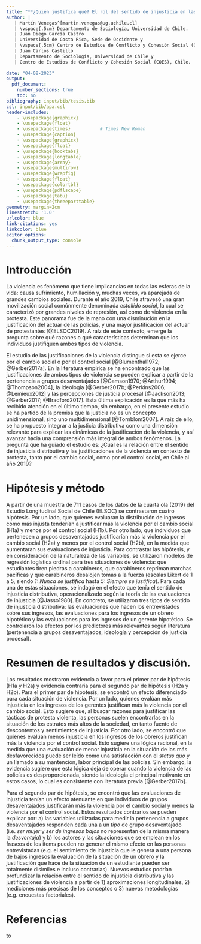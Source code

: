 ```yaml
---
title: "**¿Quién justifica qué? El rol del sentido de injusticia en las justificaciones de violencia en contexto de protesta**"
author: |
   | Martín Venegas^[martin.venegas@ug.uchile.cl]
   | \vspace{.5cm} Departamento de Sociología, Universidad de Chile.
   | Juan Diego García Castro
   | Universidad de Costa Rica, Sede de Occidente y 
   | \vspace{.5cm} Centro de Estudios de Conflicto y Cohesión Social (COES), Chile.
   | Juan Carlos Castillo
   | Departamento de Sociología, Universidad de Chile y 
   | Centro de Estudios de Conflicto y Cohesión Social (COES), Chile.
   
date: "04-08-2023"
output:
  pdf_document:
    number_sections: true
    toc: no
bibliography: input/bib/tesis.bib
csl: input/bib/apa.csl
header-includes:
    - \usepackage{graphicx}
    - \usepackage{float}
    - \usepackage{times}           # Times New Roman
    - \usepackage{caption}
    - \usepackage{graphicx}
    - \usepackage{float}
    - \usepackage{booktabs}
    - \usepackage{longtable}
    - \usepackage{array}
    - \usepackage{multirow}
    - \usepackage{wrapfig}
    - \usepackage{float}
    - \usepackage{colortbl}
    - \usepackage{pdflscape}
    - \usepackage{tabu}
    - \usepackage{threeparttable}    
geometry: margin=2cm
linestretch: '1.0'
urlcolor: blue
link-citations: yes
linkcolor: blue
editor_options: 
  chunk_output_type: console
---
```


<!-- # Summary -->

# Introducción

<!-- (highlighting theoretical and empirical debates on your topic and deficits in the literature that your project would address) -->


La violencia es fenómeno que tiene implicancias en todas las esferas de la vida: causa sufrimiento, humillación y, muchas veces, va aparejada de grandes cambios sociales. Durante el año 2019, Chile atravesó una gran movilización social comúnmente denominada _estallido social_, la cual se caracterizó por grandes niveles de represión, así como de violencia en la protesta. Este panorama fue de la mano con una disminución en la justificación del actuar de las policías, y una mayor justificación del actuar de protestantes [@ELSOC2019]. A raíz de este contexto, emerge la pregunta sobre qué razones o qué características determinan que los individuos justifiquen ambos tipos de violencia.

El estudio de las justificaciones de la violencia distingue si esta se ejerce por el cambio social o por el control social [@Blumenthal1972; @Gerber2017a]. En la literatura empírica se ha encontrado que las justificaciones de ambos tipos de violencia se pueden explicar a partir de la pertenencia a grupos desaventajados [@Gamson1970; @Arthur1994; @Thompson2004], la ideología [@Gerber2017b; @Perkins2006; @Lemieux2012] y las percepciones de justicia procesal [@Jackson2013; @Gerber2017; @Bradford2017]. Esta última explicación es la que más ha recibido atención en el último tiempo, sin embargo, en el presente estudio se ha partido de la premisa que la justicia no es un concepto unidimensional, sino uno multidimensional [@Tornblom2007]. A raíz de ello, se ha propuesto integrar a la justicia distributiva como una dimensión relevante para explicar las dinámicas de la justificación de la violencia, y así avanzar hacia una comprensión más integral de ambos fenómenos. La pregunta que ha guiado el estudio es: ¿Cuál es la relación entre el sentido de injusticia distributiva y las justificaciones de la violencia en contexto de protesta, tanto por el cambio social, como por el control social, en Chile al año 2019?

# Hipótesis y método

A partir de una muestra de 711 casos de los datos de la cuarta ola (2019) del Estudio Longitudinal Social de Chile (ELSOC) se contrastaron cuatro hipótesis. Por un lado, que quienes evaluaran la distribución de ingresos como más injusta tenderían a justificar más la violencia por el cambio social (H1a) y menos por el control social (H1b). Por otro lado, que individuos que pertenecen a grupos desaventajados justificarían más la violencia por el cambio social (H2a) y menos por el control social (H2b), en la medida que aumentaran sus evaluaciones de injusticia. Para contrastar las hipótesis, y en consideración de la naturaleza de las variables, se utilizaron modelos de regresión logística ordinal para tres situaciones de violencia: que estudiantes tiren piedras a carabineros, que carabineros repriman marchas pacíficas y que carabineros desalojen tomas a la fuerza (escalas Likert de 1 a 5, siendo _1: Nunca se justifica_ hasta _5: Siempre se justifica_). Para cada una de estas situaciones, se indagó en el efecto que tenía el sentido de injusticia distributiva, operacionalizado según la teoría de las evaluaciones de injusticia [@Jasso1980]. En concreto, se utilizaron tres tipos de sentido de injusticia distributiva: las evaluaciones que hacen los entrevistados sobre sus ingresos, las evaluaciones para los ingresos de un obrero hipotético y las evaluaciones para los ingresos de un gerente hipotético. Se controlaron los efectos por los predictores más relevantes según literatura (pertenencia a grupos desaventajados, ideología y percepción de justicia procesal).

# Resumen de resultados y discusión.

Los resultados mostraron evidencia a favor para el primer par de hipótesis (H1a y H2a) y evidencia contraria para el segundo par de hipótesis (H2a y H2b). Para el primer par de hipótesis, se encontró un efecto diferenciado para cada situación de violencia. Por un lado, quienes evalúan más injusticia en los ingresos de los gerentes justifican más la violencia por el cambio social. Esto sugiere que, al buscar razones para justificar las tácticas de protesta violenta, las personas suelen encontrarlas en la situación de los estratos más altos de la sociedad, en tanto fuente de descontentos y sentimientos de injusticia. Por otro lado, se encontró que quienes evalúan menos injusticia en los ingresos de los obreros justifican más la violencia por el control social. Esto sugiere una lógica racional, en la medida que una evaluación de menor injusticia en la situación de los más desfavorecidos puede ser leído como una satisfacción con el _status quo_ y un llamado a su mantención, labor principal de las policías. Sin embargo, la evidencia sugiere que esta lógica deja de operar cuando la violencia de las policías es desproporcionada, siendo la ideología el principal motivante en estos casos, lo cual es consistente con literatura previa [@Gerber2017b]. 

Para el segundo par de hipótesis, se encontró que las evaluaciones de injusticia tenían un efecto atenuante en que individuos de grupos desaventajados justificarán más la violencia por el cambio social y menos la violencia por el control social. Estos resultados contrarios se pueden explicar por: a) las variables utilizadas para medir la pertenencia a grupos desaventajados responden cada una a un _tipo_ de grupo desaventajado (i.e. _ser mujer_ y _ser de ingresos bajos_ no representan de la misma manera la _desventaja_) y b) los actores y las situaciones que se emplean en los fraseos de los items pueden no generar el mismo efecto en las personas entrevistadas (e.g. el sentimiento de injusticia que le genera a una persona de bajos ingresos la evaluación de la situación de un obrero y la justificación que hace de la situación de un estudiante pueden ser totalmente disimiles e incluso contrarias). Nuevos estudios podrían profundizar la relación entre el sentido de injusticia distributiva y las justificaciones de violencia a partir de 1) aproximaciones longitudinales, 2) mediciones más precisas de los conceptos o 3) nuevas metodologías (e.g. encuestas factoriales).


# Referencias

::: {#refs}
:::
to